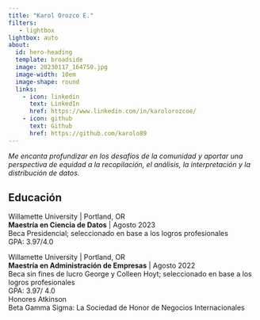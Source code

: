 ```yaml
---
title: "Karol Orozco E."
filters:
   - lightbox
lightbox: auto
about:
  id: hero-heading
  template: broadside
  image: 20230117_164750.jpg
  image-width: 10em
  image-shape: round
  links:
    - icon: linkedin
      text: LinkedIn
      href: https://www.linkedin.com/in/karolorozcoe/
    - icon: github
      text: Github
      href: https://github.com/karolo89
---
```



::: {#hero-heading}
*Me encanta profundizar en los desafíos de la comunidad y aportar una perspectiva de equidad a la recopilación, el análisis, la interpretación y la distribución de datos.*

## Educación

Willamette University \| Portland, OR\
**Maestría en Ciencia de Datos** \| Agosto 2023\
Beca Presidencial; seleccionado en base a los logros profesionales\
GPA: 3.97/4.0\

Willamette University \| Portland, OR\
**Maestría en Administración de Empresas** \| Agosto 2022\
Beca sin fines de lucro George y Colleen Hoyt; seleccionado en base a los logros profesionales\
GPA: 3.97/ 4.0\
Honores Atkinson\
Beta Gamma Sigma: La Sociedad de Honor de Negocios Internacionales\
:::
